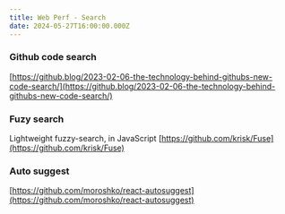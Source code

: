 ```yaml
---
title: Web Perf - Search
date: 2024-05-27T16:00:00.000Z
---
```


### Github code search

[https://github.blog/2023-02-06-the-technology-behind-githubs-new-code-search/](https://github.blog/2023-02-06-the-technology-behind-githubs-new-code-search/)

### Fuzy search

Lightweight fuzzy-search, in JavaScript [https://github.com/krisk/Fuse](https://github.com/krisk/Fuse)

### Auto suggest

[https://github.com/moroshko/react-autosuggest](https://github.com/moroshko/react-autosuggest)
